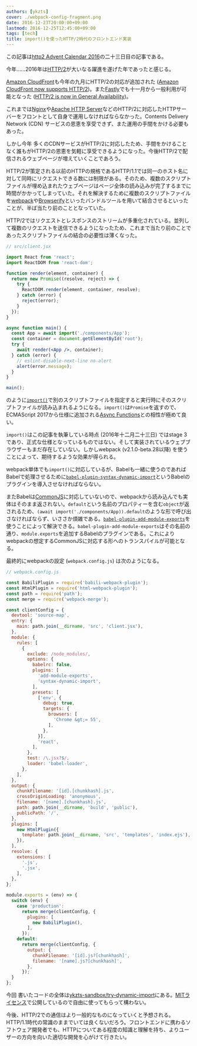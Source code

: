 ```yaml
---
authors: [ykzts]
cover: ./webpack-config-fragment.png
date: 2016-12-23T20:00:00+09:00
lastmod: 2016-12-25T12:45:00+09:00
tags: [tech]
title: import()を使ったHTTP/2時代のフロントエンド実装
---
```


この記事は[http2 Advent Calendar 2016](http://qiita.com/advent-calendar/2016/http2)の二十三日目の記事である。

今年……2016年は[HTTP/2](https://http2.github.io/)が大いなる躍進を遂げた年であったと感じる。

[Amazon CloudFront](https://aws.amazon.com/jp/cloudfront/)も今年の九月にHTTP/2の対応が追加された ([Amazon CloudFront now supports HTTP/2](https://aws.amazon.com/about-aws/whats-new/2016/09/amazon-cloudfront-now-supports-http2/))。また[Fastly](https://www.fastly.com/)でも十一月から一般利用が可能となった ([HTTP/2 is now in General Availability](https://www.fastly.com/blog/http2-now-general-availability))。

<!--truncate-->

これまでは[Nginx](https://nginx.org/)や[Apache HTTP Server](https://httpd.apache.org)などのHTTP/2に対応したHTTPサーバーをフロントとして自身で運用しなければならなかった。Contents Delivery Network (CDN) サービスの恩恵を享受できず、また運用の手間をかける必要もあった。

しかし今年 多くのCDNサービスがHTTP/2に対応したため、手間をかけることなく誰もがHTTP/2の恩恵を気軽に享受できるようになった。今後HTTP/2で配信されるウェブページが増えていくことであろう。

<!--truncate-->

HTTP/2が策定される以前のHTTPの規格であるHTTP/1.1では同一のホスト名に対して同時にリクエストできる数には制限がある。そのため、複数のスクリプトファイルが埋め込まれたウェブページはページ全体の読み込みが完了するまでに時間がかかってしまっていた。それを解決するために複数のスクリプトファイルを[webpack](https://webpack.js.org/)や[Browserify](http://browserify.org/)といったバンドルツールを用いて結合させるといったことが、半ば当たり前のこととなっていた。

HTTP/2ではリクエストとレスポンスのストリームが多重化されている。並列して複数のリクエストを送信できるようになったため、これまで当たり前のことであったスクリプトファイルの結合の必要性は薄くなった。

```jsx
// src/client.jsx

import React from 'react';
import ReactDOM from 'react-dom';

function render(element, container) {
  return new Promise((resolve, reject) => {
    try {
      ReactDOM.render(element, container, resolve);
    } catch (error) {
      reject(error);
    }
  });
}

async function main() {
  const App = await import('./components/App');
  const container = document.getElementById('root');
  try {
    await render(<App />, container);
  } catch (error) {
    // eslint-disable-next-line no-alert
    alert(error.message);
  }
}

main();
```

のように[`import()`](https://github.com/tc39/proposal-dynamic-import)で別のスクリプトファイルを指定すると実行時にそのスクリプトファイルが読み込まれるようになる。`import()`は`Promise`を返すので、ECMAScript 2017から仕様に追加される[Async Functions](https://tc39.github.io/ecmascript-asyncawait/)との相性が極めて良い。

`import()`はこの記事を執筆している時点 (2016年十二月二十三日) ではstage 3であり、正式な仕様となっているものではない。そして実装されているウェブブラウザーもまだ存在していない。しかしwebpack (v2.1.0-beta.28以降) を使うことによって、期待するような効果が得られる。

webpack単体でも`import()`に対応しているが、Babelも一緒に使うのであればBabelで処理させるために[`babel-plugin-syntax-dynamic-import`](https://www.npmjs.com/package/babel-plugin-syntax-dynamic-import)というBabelのプラグインを導入させなければならない。

またBabelは[CommonJS](http://www.commonjs.org/)に対応していないので、webpackから読み込んでも実体はそのまま返されない。`default`という名前のプロパティーを含む`object`が返されるため、`(await import('./components/App)).default`のような形で呼び出さなければならず、いささか煩雑である。[`babel-plugin-add-module-exports`](https://www.npmjs.com/package/babel-plugin-add-module-exports)を使うことによって解決できる。`babel-plugin-add-module-exports`はその名前の通り、`module.exports`を追加するBabelのプラグインである。これによりwebpackの想定するCommonJSに対応する形へのトランスパイルが可能となる。

最終的にwebpackの設定 (`webpack.config.js`) は次のようになる。

```javascript
// webpack.config.js

const BabiliPlugin = require('babili-webpack-plugin');
const HtmlPlugin = require('html-webpack-plugin');
const path = require('path');
const merge = require('webpack-merge');

const clientConfig = {
  devtool: 'source-map',
  entry: {
    main: path.join(__dirname, 'src', 'client.jsx'),
  },
  module: {
    rules: [
      {
        exclude: /node_modules/,
        options: {
          babelrc: false,
          plugins: [
            'add-module-exports',
            'syntax-dynamic-import',
          ],
          presets: [
            ['env', {
              debug: true,
              targets: {
                browsers: [
                  'Chrome &gt;= 55',
                ],
              },
            }],
            'react',
          ],
        },
        test: /\.jsx?$/,
        loader: 'babel-loader',
      },
    ],
  },
  output: {
    chunkFilename: '[id].[chunkhash].js',
    crossOriginLoading: 'anonymous',
    filename: '[name].[chunkhash].js',
    path: path.join(__dirname, 'build', 'public'),
    publicPath: '/',
  },
  plugins: [
    new HtmlPlugin({
      template: path.join(__dirname, 'src', 'templates', 'index.ejs'),
    }),
  ],
  resolve: {
    extensions: [
      '.js',
      '.jsx',
    ],
  },
};

module.exports = (env) => {
  switch (env) {
    case 'production':
      return merge(clientConfig, {
        plugins: [
          new BabiliPlugin(),
        ],
      });
    default:
      return merge(clientConfig, {
        output: {
          chunkFilename: '[id].js?[chunkhash]',
          filename: '[name].js?[chunkhash]',
        },
      });
  }
};
```

今回 書いたコードの全体は[ykzts-sandbox/try-dynamic-import](https://github.com/ykzts-sandbox/try-dynamic-import)にある。[MITライセンス](https://opensource.org/licenses/MIT)で公開しているので自由に使ってもらって構わない。

今後、HTTP/2での通信はより一般的なものになっていくと予想される。HTTP/1.1時代の常識のままでいては良くないだろう。フロントエンドに携わるソフトウェア開発者でも、HTTPについてある程度の知識と理解を持ち、よりユーザーの方向を向いた適切な開発を心がけて行きたい。
